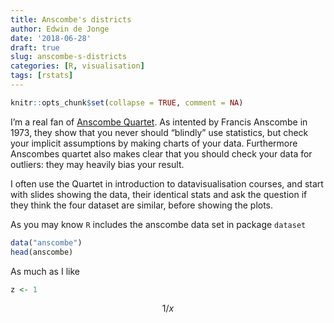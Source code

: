 ```yaml
---
title: Anscombe's districts
author: Edwin de Jonge
date: '2018-06-28'
draft: true
slug: anscombe-s-districts
categories: [R, visualisation]
tags: [rstats]
---
```


```r
knitr::opts_chunk$set(collapse = TRUE, comment = NA)
```

I'm a real fan of [Anscombe Quartet](https://en.wikipedia.org/wiki/Anscombe%27s_quartet). 
As intented by Francis Anscombe in 1973, they show that you never should
"blindly" use statistics, but check your implicit assumptions by making charts of your data. Furthermore 
Anscombes quartet also makes clear that you should check your data for outliers: they may heavily bias your result.

I often use the Quartet in introduction to datavisualisation courses, and start with slides showing the data,
their identical stats and ask the question if they think the four dataset are similar, before showing the plots.

As you may know `R` includes the anscombe data set in package `dataset`

```r
data("anscombe")
head(anscombe)
```

As much as I like 
```r
z <- 1
```


$$
1/x
$$